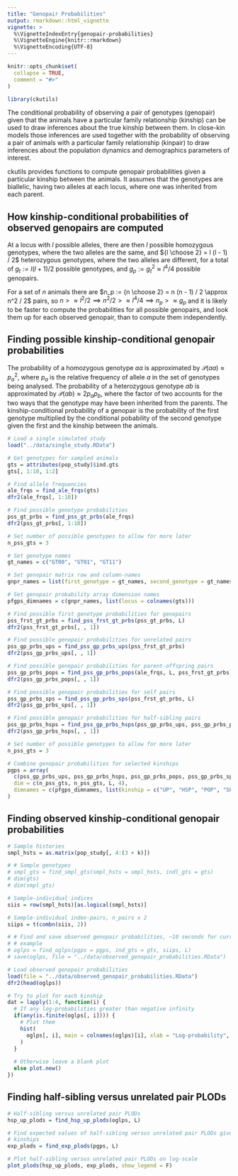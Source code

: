 ```yaml
---
title: "Genopair Probabilities"
output: rmarkdown::html_vignette
vignette: >
  %\VignetteIndexEntry{genopair-probabilities}
  %\VignetteEngine{knitr::rmarkdown}
  %\VignetteEncoding{UTF-8}
---
```


```r
knitr::opts_chunk$set(
  collapse = TRUE,
  comment = "#>"
)
```

```r
library(ckutils)
```

The conditional probability of observing a pair of genotypes (genopair) given that the animals have a particular family relationship (kinship) can be used to draw inferences about the true kinship between them. In close-kin models those inferences are used together with the probability of observing a pair of animals with a particular family relationship (kinpair) to draw inferences about the population dynamics and demographics parameters of interest.

ckutils provides functions to compute genopair probabilities given a particular kinship between the animals. It assumes that the genotypes are biallelic, having two alleles at each locus, where one was inherited from each parent. 

## How kinship-conditional probabilities of observed genopairs are computed 

At a locus with $l$ possible alleles, there are then $l$ possible homozygous genotypes, where the two alleles are the same, and ${l \choose 2} = l (l - 1) / 2$ heterozygous genotypes, where the two alleles are different, for a total of $g_t := l (l + 1) / 2$ possible genotypes, and $g_p := g_t^2 \approx l^4 / 4$ possible genopairs. 

For a set of $n$ animals there are $n_p := {n \choose 2} = n (n - 1) / 2 \approx n^2 / 2$ pairs, so $n > \approx l^2 / 2 \implies n^2 / 2 > \approx l^4 / 4 \implies n_p > \approx g_p$ and it is likely to be faster to compute the probabilities for all possible genopairs, and look them up for each observed genopair, than to compute them independently.  

## Finding possible kinship-conditional genopair probabilities

The probability of a homozygous genotype $aa$ is approximated by $\mathcal{P}(aa) \approx p_a^2$, where $p_a$ is the relative frequency of allele $a$ in the set of genotypes being analysed.  The probability of a heterozygous genotype $ab$ is approximated by $\mathcal{P}(ab) \approx 2 p_a p_b$, where the factor of two accounts for the two ways that the genotype may have been inherited from the parents. The kinship-conditional probability of a genopair is the probability of the first genotype multiplied by the conditional pobability of the second genotype given the first and the kinship between the animals.


```r
# Load a single simulated study
load("../data/single_study.RData")

# Get genotypes for sampled animals
gts = attributes(pop_study)$ind.gts
gts[, 1:10, 1:2]

# Find allele frequencies
ale_frqs = find_ale_frqs(gts)
dfr2(ale_frqs[, 1:10])

# Find possible genotype probabilities
pss_gt_prbs = find_pss_gt_prbs(ale_frqs)
dfr2(pss_gt_prbs[, 1:10])

# Set number of possible genotypes to allow for more later
n_pss_gts = 3

# Set genotype names
gt_names = c("GT00", "GT01", "GT11")

# Set genopair matrix row and column-names
gnpr_names = list(first_genotype = gt_names, second_genotype = gt_names)

# Set genopair probability array dimension names
pfgps_dimnames = c(gnpr_names, list(locus = colnames(gts)))

# Find possible first genotype probabilities for genopairs
pss_frst_gt_prbs = find_pss_frst_gt_prbs(pss_gt_prbs, L)
dfr2(pss_frst_gt_prbs[, , 1])

# Find possible genopair probabilities for unrelated pairs
pss_gp_prbs_ups = find_pss_gp_prbs_ups(pss_frst_gt_prbs)
dfr2(pss_gp_prbs_ups[, , 1])

# Find possible genopair probabilities for parent-offspring pairs
pss_gp_prbs_pops = find_pss_gp_prbs_pops(ale_frqs, L, pss_frst_gt_prbs)
dfr2(pss_gp_prbs_pops[, , 1])

# Find possible genopair probabilities for self pairs
pss_gp_prbs_sps = find_pss_gp_prbs_sps(pss_frst_gt_prbs, L)
dfr2(pss_gp_prbs_sps[, , 1])

# Find possible genopair probabilities for half-sibling pairs
pss_gp_prbs_hsps = find_pss_gp_prbs_hsps(pss_gp_prbs_ups, pss_gp_prbs_pops)
dfr2(pss_gp_prbs_hsps[, , 1])

# Set number of possible genotypes to allow for more later
n_pss_gts = 3

# Combine genopair probabilities for selected kinships
pgps = array(
  c(pss_gp_prbs_ups, pss_gp_prbs_hsps, pss_gp_prbs_pops, pss_gp_prbs_sps),
  dim = c(n_pss_gts, n_pss_gts, L, 4),
  dimnames = c(pfgps_dimnames, list(kinship = c("UP", "HSP", "POP", "SP")))
)
```

## Finding observed kinship-conditional genopair probabilities

```r
# Sample histories
smpl_hsts = as.matrix(pop_study[, 4:(3 + k)])

# # Sample genotypes
# smpl_gts = find_smpl_gts(smpl_hsts = smpl_hsts, indl_gts = gts)
# dim(gts)
# dim(smpl_gts)

# Sample-individual indices
siis = row(smpl_hsts)[as.logical(smpl_hsts)]

# Sample-individual index-pairs, n_pairs x 2
siips = t(combn(siis, 2))

# # Find and save observed genopair probabilities, ~10 seconds for current 
# # example
# oglps = find_oglps(pgps = pgps, ind_gts = gts, siips, L)
# save(oglps, file = "../data/observed_genopair_probabilities.RData")

# Load observed genopair probabilities
load(file = "../data/observed_genopair_probabilities.RData")
dfr2(head(oglps))
```
```r
# Try to plot for each kinship
dat = lapply(1:4, function(i) {
  # If any log-probabilities greater than negative infinity
  if(any(is.finite(oglps[, i]))) {
    # Plot them
    hist(
      oglps[, i], main = colnames(oglps)[i], xlab = "Log-probability", br = 50
    )
  }
  
  # Otherwise leave a blank plot
  else plot.new()
})
```

## Finding half-sibling versus unrelated pair PLODs

```r
# Half-sibling versus unrelated pair PLODs
hsp_up_plods = find_hsp_up_plods(oglps, L)

# Find expected values of half-sibling versus unrelated pair PLODs given various
# kinships
exp_plods = find_exp_plods(pgps, L)

# Plot half-sibling versus unrelated pair PLODs on log-scale
plot_plods(hsp_up_plods, exp_plods, show_legend = F)
```


